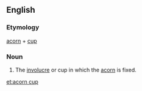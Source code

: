 ==English==

===Etymology===
[[acorn]] + [[cup]]
===Noun===
{{head|en|noun}}

# The [[involucre]] or cup in which the [[acorn]] is fixed.

[[et:acorn cup]]